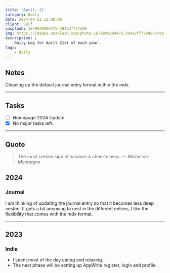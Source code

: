 ```yaml
---
title: 'April: 21'
category: Daily
date: 2024-04-21 12:00:00
client: Self
unsplash: 1679939099475-384a2ff77e90
img: https://images.unsplash.com/photo-1679939099475-384a2ff77e90?crop=entropy&cs=srgb&fm=jpg&ixid=MnwzNjM5Nzd8MHwxfHJhbmRvbXx8fHx8fHx8fDE2ODE3NDg2ODY&ixlib=rb-4.0.3&q=85
description: |
    Daily Log for April 21st of each year.
tags:
    - daily
---
```



<MDXJS>

## Notes

Cleaning up the default journal entry format within the mdx.

</MDXJS>

---

<MDXJS>

## Tasks

-   [ ] Homepage 2024 Update
-   [x] No major tasks left.

</MDXJS>

---

<MDXJS>

## Quote

> The most certain sign of wisdom is cheerfulness.
> — <cite>Michel de Montaigne</cite>

</MDXJS>

<MDXJS>

## 2024

<MDXJS>

### Journal

I am thinking of updating the journal entry so that it becomes less deep nested.
It gets a bit annoying to nest in the different entries, I like the flexibility that comes with the mdx format.

</MDXJS>

</MDXJS>

---

<MDXJS>

## 2023

<MDXJS>

### India

- I spent most of the day eating and relaxing.
- The next phase will be setting up AppWrite register, login and profile.

</MDXJS>

</MDXJS>
